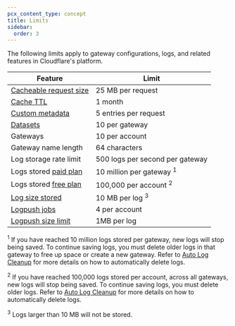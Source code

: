 ```yaml
---
pcx_content_type: concept
title: Limits
sidebar:
  order: 3
---
```



The following limits apply to gateway configurations, logs, and related features in Cloudflare's platform.

| Feature                                                          | Limit                               |
| ---------------------------------------------------------------- | ----------------------------------- |
| [Cacheable request size](/ai-gateway/configuration/caching/)     | 25 MB per request                   |
| [Cache TTL](/ai-gateway/configuration/caching/#cache-ttl-cf-aig-cache-ttl)     | 1 month               |
| [Custom metadata](/ai-gateway/configuration/custom-metadata/)    | 5 entries per request               |
| [Datasets](/ai-gateway/evaluations/set-up-evaluations/)          | 10 per gateway                      |
| Gateways                                                         | 10 per account                      |
| Gateway name length                                              | 64 characters                       |
| Log storage rate limit                                           | 500 logs per second per gateway     |
| Logs stored [paid plan](/ai-gateway/reference/pricing/)          | 10 million per gateway <sup>1</sup> |
| Logs stored [free plan](/ai-gateway/reference/pricing/)          | 100,000 per account <sup>2</sup>    |
| [Log size stored](/ai-gateway/observability/logging/)            | 10 MB per log <sup>3</sup>          |
| [Logpush jobs](/ai-gateway/observability/logging/logpush/)       | 4 per account                       |
| [Logpush size limit](/ai-gateway/observability/logging/logpush/) | 1MB per log                         |

<sup>1</sup> If you have reached 10 million logs stored per gateway, new logs
will stop being saved. To continue saving logs, you must delete older logs in
that gateway to free up space or create a new gateway. Refer to [Auto Log
Cleanup](/ai-gateway/observability/logging/#auto-log-cleanup) for more details
on how to automatically delete logs.

<sup>2</sup> If you have reached 100,000 logs stored per account, across all
gateways, new logs will stop being saved. To continue saving logs, you must
delete older logs. Refer to [Auto Log
Cleanup](/ai-gateway/observability/logging/#auto-log-cleanup) for more details
on how to automatically delete logs.

<sup>3</sup> Logs larger than 10 MB will not be stored.

<Render file="limits-increase" product="ai-gateway" />
